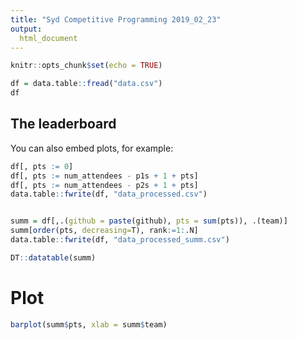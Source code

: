 ```yaml
---
title: "Syd Competitive Programming 2019_02_23"
output:
  html_document
---
```


```r
knitr::opts_chunk$set(echo = TRUE)
```

```r
df = data.table::fread("data.csv")
df
```

## The leaderboard

You can also embed plots, for example:

```r
df[, pts := 0]
df[, pts := num_attendees - p1s + 1 + pts]
df[, pts := num_attendees - p2s + 1 + pts]
data.table::fwrite(df, "data_processed.csv")


summ = df[,.(github = paste(github), pts = sum(pts)), .(team)]
summ[order(pts, decreasing=T), rank:=1:.N]
data.table::fwrite(df, "data_processed_summ.csv")

DT::datatable(summ)
```

# Plot

```r
barplot(summ$pts, xlab = summ$team)
```
